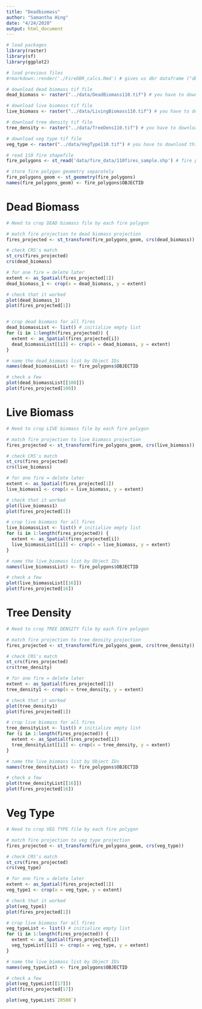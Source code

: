 ```yaml
---
title: "Deadbiomass"
author: "Samantha Hing"
date: "4/24/2020"
output: html_document
---
```


```r
# load packages
library(raster)
library(sf)
library(ggplot2)

```

```r
# load previous files
#rmarkdown::render('./FireDBR_calcs.Rmd') # gives us dbr dataframe ("dbr_data") & rasterList

# download dead biomass tif file
dead_biomass <- raster("../data/DeadBiomass110.tif") # you have to download this file onto your personal computer (not on git)

# download live biomass tif file
live_biomass <- raster("../data/LivingBiomass110.tif") # you have to download this file onto your personal computer (not on git)

# download tree density tif file
tree_density <- raster("../data/TreeDens110.tif") # you have to download this file onto your personal computer (not on git)

# download veg type tif file
veg_type <- raster("../data/VegType110.tif") # you have to download this file onto your personal computer (not on git)

# read 110 fire shapefile
fire_polygons <- st_read('data/fire_data/110fires_sample.shp') # fire polygons

# store fire polygon geometry separately
fire_polygons_geom <- st_geometry(fire_polygons)
names(fire_polygons_geom) <- fire_polygons$OBJECTID

```

# Dead Biomass
```r
# Need to crop DEAD biomass file by each fire polygon

# match fire projection to dead biomass projection
fires_projected <- st_transform(fire_polygons_geom, crs(dead_biomass))

# check CRS's match
st_crs(fires_projected)
crs(dead_biomass)

# for one fire = delete later
extent <- as_Spatial(fires_projected[1])
dead_biomass_1 <- crop(x = dead_biomass, y = extent)

# check that it worked
plot(dead_biomass_1)
plot(fires_projected[1])


# crop dead biomass for all fires
dead_biomassList <- list() # initialize empty list
for (i in 1:length(fires_projected)) {
  extent <- as_Spatial(fires_projected[i])
  dead_biomassList[[i]] <- crop(x = dead_biomass, y = extent)
}

# name the dead_biomass list by Object IDs
names(dead_biomassList) <- fire_polygons$OBJECTID

# check a few
plot(dead_biomassList[[100]])
plot(fires_projected[100])
```

# Live Biomass
```r
# Need to crop LIVE biomass file by each fire polygon

# match fire projection to live biomass projection
fires_projected <- st_transform(fire_polygons_geom, crs(live_biomass))

# check CRS's match
st_crs(fires_projected)
crs(live_biomass)

# for one fire = delete later
extent <- as_Spatial(fires_projected[1])
live_biomass1 <- crop(x = live_biomass, y = extent)

# check that it worked
plot(live_biomass1)
plot(fires_projected[1])

# crop live biomass for all fires
live_biomassList <- list() # initialize empty list
for (i in 1:length(fires_projected)) {
  extent <- as_Spatial(fires_projected[i])
  live_biomassList[[i]] <- crop(x = live_biomass, y = extent)
}

# name the live_biomass list by Object IDs
names(live_biomassList) <- fire_polygons$OBJECTID

# check a few
plot(live_biomassList[[16]])
plot(fires_projected[16])
```

# Tree Density
```r
# Need to crop TREE DENSITY file by each fire polygon

# match fire projection to tree density projection
fires_projected <- st_transform(fire_polygons_geom, crs(tree_density))

# check CRS's match
st_crs(fires_projected)
crs(tree_density)

# for one fire = delete later
extent <- as_Spatial(fires_projected[1])
tree_density1 <- crop(x = tree_density, y = extent)

# check that it worked
plot(tree_density1)
plot(fires_projected[1])

# crop live biomass for all fires
tree_densityList <- list() # initialize empty list
for (i in 1:length(fires_projected)) {
  extent <- as_Spatial(fires_projected[i])
  tree_densityList[[i]] <- crop(x = tree_density, y = extent)
}

# name the live_biomass list by Object IDs
names(tree_densityList) <- fire_polygons$OBJECTID

# check a few
plot(tree_densityList[[16]])
plot(fires_projected[16])


```

# Veg Type
```r
# Need to crop VEG TYPE file by each fire polygon

# match fire projection to veg type projection
fires_projected <- st_transform(fire_polygons_geom, crs(veg_type))

# check CRS's match
st_crs(fires_projected)
crs(veg_type)

# for one fire = delete later
extent <- as_Spatial(fires_projected[1])
veg_type1 <- crop(x = veg_type, y = extent)

# check that it worked
plot(veg_type1)
plot(fires_projected[1])

# crop live biomass for all fires
veg_typeList <- list() # initialize empty list
for (i in 1:length(fires_projected)) {
  extent <- as_Spatial(fires_projected[i])
  veg_typeList[[i]] <- crop(x = veg_type, y = extent)
}

# name the live_biomass list by Object IDs
names(veg_typeList) <- fire_polygons$OBJECTID

# check a few
plot(veg_typeList[[17]])
plot(fires_projected[17])

plot(veg_typeList$`20500`)
```



